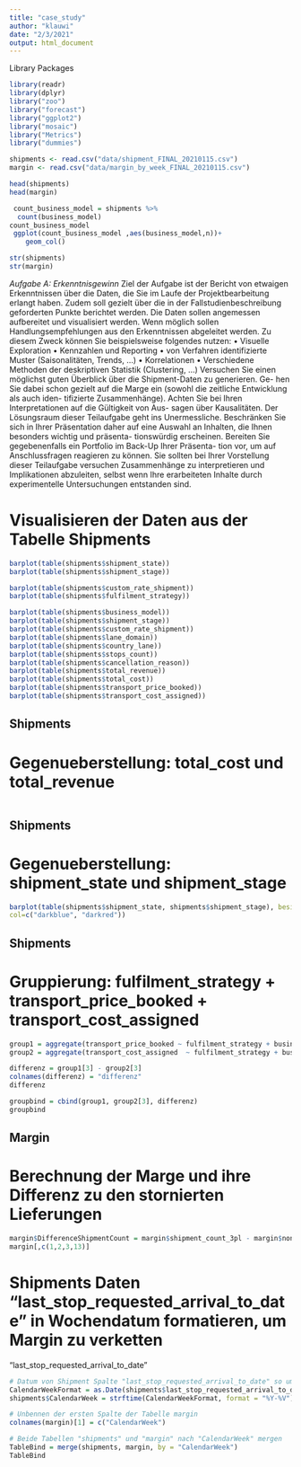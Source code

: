 ```yaml
---
title: "case_study"
author: "klauwi"
date: "2/3/2021"
output: html_document
---
```


Library Packages
```r
library(readr)
library(dplyr) 
library("zoo")
library("forecast")
library("ggplot2")
library("mosaic")
library("Metrics")
library("dummies")
```

```r
shipments <- read.csv("data/shipment_FINAL_20210115.csv")
margin <- read.csv("data/margin_by_week_FINAL_20210115.csv")

head(shipments)
head(margin)
```

```r
 count_business_model = shipments %>%
  count(business_model)
count_business_model
 ggplot(count_business_model ,aes(business_model,n))+
    geom_col()
```


```r
str(shipments)
str(margin)
```


*Aufgabe A: Erkenntnisgewinn*
Ziel der Aufgabe ist der Bericht von etwaigen Erkenntnissen über die Daten, die Sie im Laufe der Projektbearbeitung erlangt haben. Zudem soll gezielt über die in der Fallstudienbeschreibung geforderten Punkte berichtet werden. 
Die Daten sollen angemessen aufbereitet und visualisiert werden. Wenn möglich sollen Handlungsempfehlungen aus den Erkenntnissen abgeleitet werden. Zu diesem Zweck können Sie beispielsweise folgendes nutzen:
• Visuelle Exploration
• Kennzahlen und Reporting
• von Verfahren identifizierte Muster (Saisonalitäten, Trends, ...)
• Korrelationen
• Verschiedene Methoden der deskriptiven Statistik (Clustering, ...)
Versuchen Sie einen möglichst guten Überblick über die Shipment-Daten zu generieren. Ge- hen Sie dabei schon gezielt auf die Marge ein (sowohl die zeitliche Entwicklung als auch iden- tifizierte Zusammenhänge). Achten Sie bei Ihren Interpretationen auf die Gültigkeit von Aus- sagen über Kausalitäten.
Der Lösungsraum dieser Teilaufgabe geht ins Unermessliche. Beschränken Sie sich in Ihrer Präsentation daher auf eine Auswahl an Inhalten, die Ihnen besonders wichtig und präsenta- tionswürdig erscheinen. Bereiten Sie gegebenenfalls ein Portfolio im Back-Up Ihrer Präsenta- tion vor, um auf Anschlussfragen reagieren zu können. Sie sollten bei Ihrer Vorstellung dieser Teilaufgabe versuchen Zusammenhänge zu interpretieren und Implikationen abzuleiten, selbst wenn Ihre erarbeiteten Inhalte durch experimentelle Untersuchungen entstanden sind.


# Visualisieren der Daten aus der Tabelle Shipments
```r
barplot(table(shipments$shipment_state))
barplot(table(shipments$shipment_stage))

barplot(table(shipments$custom_rate_shipment))
barplot(table(shipments$fulfilment_strategy))

barplot(table(shipments$business_model))
barplot(table(shipments$shipment_stage))
barplot(table(shipments$custom_rate_shipment))
barplot(table(shipments$lane_domain))
barplot(table(shipments$country_lane))
barplot(table(shipments$stops_count))
barplot(table(shipments$cancellation_reason))
barplot(table(shipments$total_revenue))
barplot(table(shipments$total_cost))
barplot(table(shipments$transport_price_booked))
barplot(table(shipments$transport_cost_assigned))
```
## Shipments
# Gegenueberstellung: total_cost und total_revenue
```r

```

## Shipments
# Gegenueberstellung: shipment_state und shipment_stage
```r
barplot(table(shipments$shipment_state, shipments$shipment_stage), beside=TRUE,
col=c("darkblue", "darkred"))
```

## Shipments
# Gruppierung: fulfilment_strategy + transport_price_booked + transport_cost_assigned 
```r
group1 = aggregate(transport_price_booked ~ fulfilment_strategy + business_model, data=shipments, sum)
group2 = aggregate(transport_cost_assigned  ~ fulfilment_strategy + business_model, data=shipments, sum)

differenz = group1[3] - group2[3]
colnames(differenz) = "differenz"
differenz

groupbind = cbind(group1, group2[3], differenz)
groupbind
```


## Margin
# Berechnung der Marge und ihre Differenz zu den stornierten Lieferungen
```r
margin$DifferenceShipmentCount = margin$shipment_count_3pl - margin$non_cancelled_shipment_count_3pl
margin[,c(1,2,3,13)]
```

# Shipments Daten "last_stop_requested_arrival_to_date" in Wochendatum formatieren, um Margin zu verketten
"last_stop_requested_arrival_to_date"
```r
# Datum von Shipment Spalte "last_stop_requested_arrival_to_date" so umformatieren, dass Kalenderwoche angezeigt wird
CalendarWeekFormat = as.Date(shipments$last_stop_requested_arrival_to_date)
shipments$CalendarWeek = strftime(CalendarWeekFormat, format = "%Y-%V") #Y-CalendarWeek

# Unbennen der ersten Spalte der Tabelle margin
colnames(margin)[1] = c("CalendarWeek")

# Beide Tabellen "shipments" und "margin" nach "CalendarWeek" mergen
TableBind = merge(shipments, margin, by = "CalendarWeek")
TableBind
```




